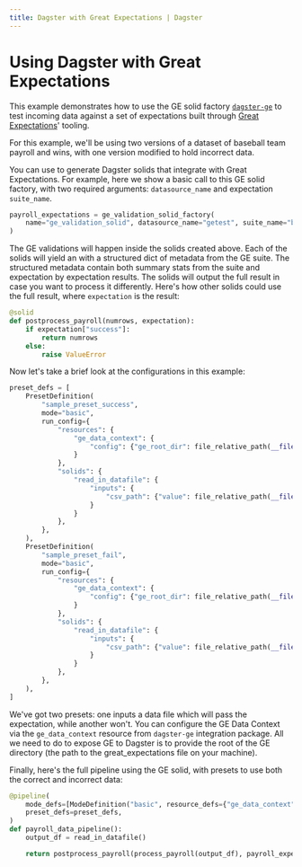 ```yaml
---
title: Dagster with Great Expectations | Dagster
---
```


# Using Dagster with Great Expectations

<CodeReferenceLink filePath="examples/ge_example" />

This example demonstrates how to use the GE solid factory [`dagster-ge`](/\_apidocs/libraries/dagster_ge) to test incoming data against a set of expectations built through [Great Expectations](https://docs.greatexpectations.io/en/latest/)' tooling.

For this example, we'll be using two versions of a dataset of baseball team payroll and wins, with one version modified to hold incorrect data.

You can use <PyObject module="dagster_ge" object="ge_validation_solid_factory" /> to generate Dagster solids that integrate with Great Expectations. For example, here we show a basic call to this GE solid factory, with two required arguments: `datasource_name` and expectation `suite_name`.

```python file=../../ge_example/ge_example/ge_demo.py startafter=start_ge_demo_marker_factory endbefore=end_ge_demo_marker_factory
payroll_expectations = ge_validation_solid_factory(
    name="ge_validation_solid", datasource_name="getest", suite_name="basic.warning"
)
```

The GE validations will happen inside the solids created above. Each of the solids will yield an <PyObject object="ExpectationResult" /> with a structured dict of metadata from the GE suite. The structured metadata contain both summary stats from the suite and expectation by expectation results. The solids will output the full result in case you want to process it differently. Here's how other solids could use the full result, where `expectation` is the result:

```python file=../../ge_example/ge_example/ge_demo.py startafter=start_ge_demo_marker_solid endbefore=end_ge_demo_marker_solid
@solid
def postprocess_payroll(numrows, expectation):
    if expectation["success"]:
        return numrows
    else:
        raise ValueError
```

Now let's take a brief look at the configurations in this example:

```python file=../../ge_example/ge_example/ge_demo.py startafter=start_ge_demo_marker_preset endbefore=end_ge_demo_marker_preset
preset_defs = [
    PresetDefinition(
        "sample_preset_success",
        mode="basic",
        run_config={
            "resources": {
                "ge_data_context": {
                    "config": {"ge_root_dir": file_relative_path(__file__, "./great_expectations")}
                }
            },
            "solids": {
                "read_in_datafile": {
                    "inputs": {
                        "csv_path": {"value": file_relative_path(__file__, "./data/succeed.csv")}
                    }
                }
            },
        },
    ),
    PresetDefinition(
        "sample_preset_fail",
        mode="basic",
        run_config={
            "resources": {
                "ge_data_context": {
                    "config": {"ge_root_dir": file_relative_path(__file__, "./great_expectations")}
                }
            },
            "solids": {
                "read_in_datafile": {
                    "inputs": {
                        "csv_path": {"value": file_relative_path(__file__, "./data/fail.csv")}
                    }
                }
            },
        },
    ),
]
```

We've got two presets: one inputs a data file which will pass the expectation, while another won't. You can configure the GE Data Context via the `ge_data_context` resource from `dagster-ge` integration package. All we need to do to expose GE to Dagster is to provide the root of the GE directory (the path to the great_expectations file on your machine).

Finally, here's the full pipeline using the GE solid, with presets to use both the correct and incorrect data:

```python file=../../ge_example/ge_example/ge_demo.py startafter=start_ge_demo_marker_pipeline endbefore=end_ge_demo_marker_pipeline
@pipeline(
    mode_defs=[ModeDefinition("basic", resource_defs={"ge_data_context": ge_data_context})],
    preset_defs=preset_defs,
)
def payroll_data_pipeline():
    output_df = read_in_datafile()

    return postprocess_payroll(process_payroll(output_df), payroll_expectations(output_df))
```
